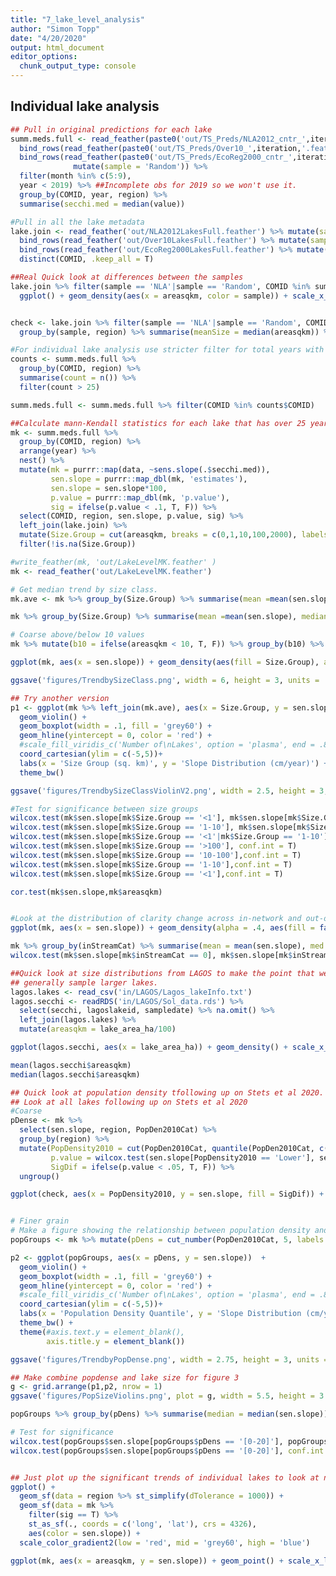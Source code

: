 ```yaml
---
title: "7_lake_level_analysis"
author: "Simon Topp"
date: "4/20/2020"
output: html_document
editor_options: 
  chunk_output_type: console
---
```

## Individual lake analysis

```r
## Pull in original predictions for each lake
summ.meds.full <- read_feather(paste0('out/TS_Preds/NLA2012_cntr_',iteration,'.feather')) %>% mutate(sample = 'NLA') %>% #filter(COMID %in% nla.2012$COMID) %>%
  bind_rows(read_feather(paste0('out/TS_Preds/Over10_',iteration,'.feather')) %>% mutate(sample = 'Over10')) %>%
  bind_rows(read_feather(paste0('out/TS_Preds/EcoReg2000_cntr_',iteration,'.feather')) %>%
              mutate(sample = 'Random')) %>%
  filter(month %in% c(5:9),
  year < 2019) %>% ##Incomplete obs for 2019 so we won't use it.
  group_by(COMID, year, region) %>%
  summarise(secchi.med = median(value))

#Pull in all the lake metadata
lake.join <- read_feather('out/NLA2012LakesFull.feather') %>% mutate(sample = 'NLA') %>%
  bind_rows(read_feather('out/Over10LakesFull.feather') %>% mutate(sample = 'Over10')) %>%
  bind_rows(read_feather('out/EcoReg2000LakesFull.feather') %>% mutate(sample = 'Random')) %>%
  distinct(COMID, .keep_all = T)

##Real Quick look at differences between the samples
lake.join %>% filter(sample == 'NLA'|sample == 'Random', COMID %in% summ.meds.full$COMID) %>%
  ggplot() + geom_density(aes(x = areasqkm, color = sample)) + scale_x_log10() + facet_wrap(~region)


check <- lake.join %>% filter(sample == 'NLA'|sample == 'Random', COMID %in% summ.meds.full$COMID) %>%
  group_by(sample, region) %>% summarise(meanSize = median(areasqkm)) %>% spread(sample, meanSize) %>% mutate(dif = NLA/Random)

#For individual lake analysis use stricter filter for total years with observations
counts <- summ.meds.full %>%
  group_by(COMID, region) %>%
  summarise(count = n()) %>%
  filter(count > 25)

summ.meds.full <- summ.meds.full %>% filter(COMID %in% counts$COMID)

##Calculate mann-Kendall statistics for each lake that has over 25 years of observations
mk <- summ.meds.full %>% 
  group_by(COMID, region) %>%
  arrange(year) %>%
  nest() %>%
  mutate(mk = purrr::map(data, ~sens.slope(.$secchi.med)),
         sen.slope = purrr::map_dbl(mk, 'estimates'),
         sen.slope = sen.slope*100,
         p.value = purrr::map_dbl(mk, 'p.value'),
         sig = ifelse(p.value < .1, T, F)) %>%
  select(COMID, region, sen.slope, p.value, sig) %>%
  left_join(lake.join) %>%
  mutate(Size.Group = cut(areasqkm, breaks = c(0,1,10,100,2000), labels = c('<1','1-10','10-100','>100'))) %>%
  filter(!is.na(Size.Group))

#write_feather(mk, 'out/LakeLevelMK.feather' )
mk <- read_feather('out/LakeLevelMK.feather')

# Get median trend by size class.
mk.ave <- mk %>% group_by(Size.Group) %>% summarise(mean =mean(sen.slope), median = median(sen.slope), sd = sd(sen.slope), lower90 = mean - sd, upper90 = mean + sd, count = n())

mk %>% group_by(Size.Group) %>% summarise(mean =mean(sen.slope), median = median(sen.slope))

# Coarse above/below 10 values
mk %>% mutate(b10 = ifelse(areasqkm < 10, T, F)) %>% group_by(b10) %>% summarise(mean =mean(sen.slope), median = median(sen.slope), sd = sd(sen.slope), lower90 = mean - sd, upper90 = mean + sd, count = n())

ggplot(mk, aes(x = sen.slope)) + geom_density(aes(fill = Size.Group), alpha = .4) + scale_fill_viridis_d(end = .7) + theme_bw() + labs(title = 'Distribution of Lake Trends by Size Class', x = 'Thiel-Sen Slope (cm/yr)', y = 'Density', color = 'Size Group\n(sq km)', fill = 'Size Group\n(sq km)') + geom_vline(data = mk.ave, aes(xintercept = median, color = Size.Group)) + scale_color_viridis_d(end = .9) + coord_cartesian(xlim = c(-5,5))

ggsave('figures/TrendbySizeClass.png', width = 6, height = 3, units = 'in')

## Try another version
p1 <- ggplot(mk %>% left_join(mk.ave), aes(x = Size.Group, y = sen.slope, group = Size.Group))  +
  geom_violin() + 
  geom_boxplot(width = .1, fill = 'grey60') +
  geom_hline(yintercept = 0, color = 'red') +
  #scale_fill_viridis_c('Number of\nLakes', option = 'plasma', end = .8, trans = 'log10') +
  coord_cartesian(ylim = c(-5,5))+
  labs(x = 'Size Group (sq. km)', y = 'Slope Distribution (cm/year)') +
  theme_bw()

ggsave('figures/TrendbySizeClassViolinV2.png', width = 2.5, height = 3, units = 'in')

#Test for significance between size groups
wilcox.test(mk$sen.slope[mk$Size.Group == '<1'], mk$sen.slope[mk$Size.Group == '1-10'], conf.int = T)
wilcox.test(mk$sen.slope[mk$Size.Group == '1-10'], mk$sen.slope[mk$Size.Group == '10-100'], conf.int = T)
wilcox.test(mk$sen.slope[mk$Size.Group == '<1'|mk$Size.Group == '1-10'], mk$sen.slope[mk$Size.Group == '>100' |mk$Size.Group == '10-100'], conf.int = T)
wilcox.test(mk$sen.slope[mk$Size.Group == '>100'], conf.int = T)
wilcox.test(mk$sen.slope[mk$Size.Group == '10-100'],conf.int = T)
wilcox.test(mk$sen.slope[mk$Size.Group == '1-10'],conf.int = T)
wilcox.test(mk$sen.slope[mk$Size.Group == '<1'],conf.int = T)

cor.test(mk$sen.slope,mk$areasqkm)


#Look at the distribution of clarity change across in-network and out-of-network lakes, no
ggplot(mk, aes(x = sen.slope)) + geom_density(alpha = .4, aes(fill = factor(inStreamCat)))

mk %>% group_by(inStreamCat) %>% summarise(mean = mean(sen.slope), med = median(sen.slope))
wilcox.test(mk$sen.slope[mk$inStreamCat == 0], mk$sen.slope[mk$inStreamCat == 1], conf.int = T)

##Quick look at size distributions from LAGOS to make the point that we
## generally sample larger lakes.
lagos.lakes <- read_csv('in/LAGOS/Lagos_lakeInfo.txt')
lagos.secchi <- readRDS('in/LAGOS/Sol_data.rds') %>%
  select(secchi, lagoslakeid, sampledate) %>% na.omit() %>%
  left_join(lagos.lakes) %>%
  mutate(areasqkm = lake_area_ha/100)

ggplot(lagos.secchi, aes(x = lake_area_ha)) + geom_density() + scale_x_log10()

mean(lagos.secchi$areasqkm)
median(lagos.secchi$areasqkm)

## Quick look at population density tfollowing up on Stets et al 2020.
## Look at all lakes following up on Stets et al 2020
#Coarse
pDense <- mk %>% 
  select(sen.slope, region, PopDen2010Cat) %>%
  group_by(region) %>%
  mutate(PopDensity2010 = cut(PopDen2010Cat, quantile(PopDen2010Cat, c(0,.6,1)), labels = c('Lower', 'Upper'), T),
         p.value = wilcox.test(sen.slope[PopDensity2010 == 'Lower'], sen.slope[PopDensity2010 == 'Upper'])$p.value,
         SigDif = ifelse(p.value < .05, T, F)) %>%
  ungroup()

ggplot(check, aes(x = PopDensity2010, y = sen.slope, fill = SigDif)) + geom_boxplot() + facet_wrap(~region, scales = 'free') + labs(x = 'Population Density split on 50th Percentile', y = 'Clarity Trend', title = 'All Trends (n = 8,310)')


# Finer grain
# Make a figure showing the relationship between population density and observed trend
popGroups <- mk %>% mutate(pDens = cut_number(PopDen2010Cat, 5, labels = c('[0-20]','(20-40]', '(40-60]', '(60-80]','(80-100]')))

p2 <- ggplot(popGroups, aes(x = pDens, y = sen.slope))  +
  geom_violin() + 
  geom_boxplot(width = .1, fill = 'grey60') +
  geom_hline(yintercept = 0, color = 'red') +
  #scale_fill_viridis_c('Number of\nLakes', option = 'plasma', end = .8, trans = 'log10') +
  coord_cartesian(ylim = c(-5,5))+
  labs(x = 'Population Density Quantile', y = 'Slope Distribution (cm/year)') +
  theme_bw() + 
  theme(#axis.text.y = element_blank(),
        axis.title.y = element_blank())

ggsave('figures/TrendbyPopDense.png', width = 2.75, height = 3, units = 'in')

## Make combine popdense and lake size for figure 3
g <- grid.arrange(p1,p2, nrow = 1)
ggsave('figures/PopSizeViolins.png', plot = g, width = 5.5, height = 3.5, units = 'in')

popGroups %>% group_by(pDens) %>% summarise(median = median(sen.slope))

# Test for significance
wilcox.test(popGroups$sen.slope[popGroups$pDens == '[0-20]'], popGroups$sen.slope[popGroups$pDens == '(80-100]'])
wilcox.test(popGroups$sen.slope[popGroups$pDens == '[0-20]'], conf.int = T)


## Just plot up the significant trends of individual lakes to look at nation wide patterns
ggplot() +
  geom_sf(data = region %>% st_simplify(dTolerance = 1000)) +
  geom_sf(data = mk %>%
    filter(sig == T) %>%
    st_as_sf(., coords = c('long', 'lat'), crs = 4326),
    aes(color = sen.slope)) +
  scale_color_gradient2(low = 'red', mid = 'grey60', high = 'blue') 

ggplot(mk, aes(x = areasqkm, y = sen.slope)) + geom_point() + scale_x_log10()
```